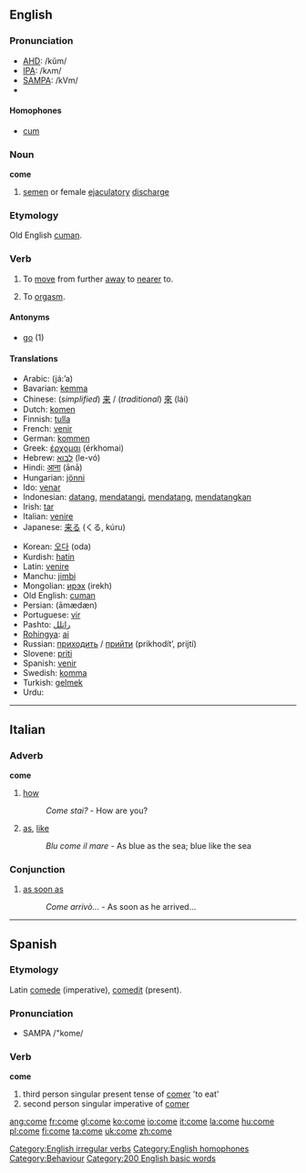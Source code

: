 ==English==

{{rank|old|came|men|107|come|without|make|def}}

===Pronunciation===
*[[w:AHD|AHD]]: /kŭm/
*[[w:IPA|IPA]]: /kʌm/
*[[w:SAMPA|SAMPA]]: /kVm/
*{{audio|en-us-come.ogg|Audio (US)}}

====Homophones====
*[[cum]]

===Noun===
'''come'''

# {{slang}} [[semen]] or female [[ejaculatory]] [[discharge]]

===Etymology===
Old English [[cuman]].

===Verb===
{{en-verb2|'''to come'''|'''[[comes]]'''|'''[[came]]'''|'''come'''|'''[[coming]]'''}}

# To [[move]] from further [[away]] to [[near]]er to.
# {{slang}} To [[orgasm]].

====Antonyms====
*[[go]] (1)

====Translations====
{{top}}
*Arabic: {{ARchar|[[جاء]]}} (já:’a)
*Bavarian: [[kemma]]
*Chinese: (''simplified'') [[来]] / (''traditional'') [[來]] (lái)
*Dutch: [[komen]]
*Finnish: [[tulla]]
*French: [[venir]]
*German: [[kommen]]
*Greek: [[έρχομαι]] (érkhomai)
*Hebrew: [[לבוא]] (le-vó)
*Hindi: [[आना]] (ānā)
*Hungarian: [[jönni]]
*Ido: [[venar]]
*Indonesian: [[datang]], [[datang|mendatangi]], [[datang|mendatang]], [[datang|mendatangkan]]
*Irish: [[tar#Irish|tar]]
*Italian: [[venire]]
*Japanese: [[来る]] (くる, kúru)
{{mid}}
*Korean: [[오다]] (oda)
*Kurdish: [[hatin]]
*Latin: [[venire]]
*Manchu: [[jimbi]]
*Mongolian: [[ирэх]] (irekh)
*Old English: [[cuman]]
*Persian: {{FAchar|[[امدن|آمَدَن]]}} (āmædæn)
*Portuguese: [[vir]]
*Pashto: [[راتلل]]
*[[Rohingya]]: [[ai]]
*Russian: [[приходить]] / [[прийти]] (prikhodít’, prijtí)
*Slovene: [[priti]]
*Spanish: [[venir]]
*Swedish: [[komma]]
*Turkish: [[gelmek]]
*Urdu: {{URchar|[[انا|آنا]]}}
{{bottom}}

[[Category:English irregular verbs]]

----

==Italian==
===Adverb===
'''come'''

# [[how]]          
#:''Come stai?'' - How are you?
# [[as]], [[like]]
#:''Blu come il mare'' - As blue as the sea; blue like the sea

===Conjunction===
# [[as soon as]]
#:''Come arrivò...'' - As soon as he arrived...

----

==Spanish==
===Etymology===
Latin [[comede]] (imperative), [[comedit]] (present).
===Pronunciation===
*SAMPA /"kome/
===Verb===
'''come'''

# third person singular present tense of [[comer]] 'to eat'
# second person singular imperative of [[comer]]

[[Category:English homophones]]
[[Category:Behaviour]]
[[Category:200 English basic words]]

[[ang:come]]
[[fr:come]]
[[gl:come]]
[[ko:come]]
[[io:come]]
[[it:come]]
[[la:come]]
[[hu:come]]
[[pl:come]]
[[fi:come]]
[[ta:come]]
[[uk:come]]
[[zh:come]]